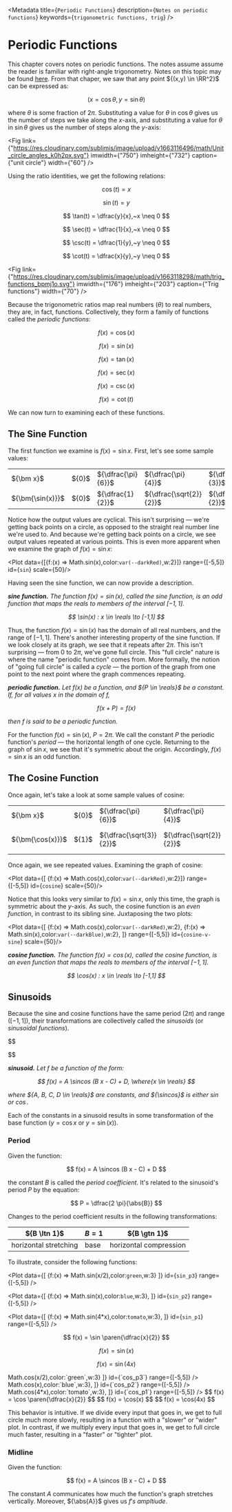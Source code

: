 
<Metadata title={`Periodic Functions`} description={`Notes on periodic
functions`} keywords={`trigonometric functions, trig`} />

# Periodic Functions

This chapter covers notes on periodic functions. The notes assume assume the
reader is familiar with right-angle trigonometry. Notes on this topic may be
found [here](../geometry/trigonometry). From that chaper, we saw that any point
${(x,y) \in \RR^2}$ can be expressed as:

$$
(x=\cos \theta, y=\sin \theta)
$$

where ${\theta}$ is some fraction of ${2 \pi.}$ Substituting a value for
${\theta}$ in ${\cos \theta}$ gives us the number of steps we take along the
${x}$-axis, and substituting a value for ${\theta}$ in ${\sin \theta}$ gives us
the number of steps along the ${y}$-axis:

<Fig
link={"https://res.cloudinary.com/sublimis/image/upload/v1663116496/math/Unit_circle_angles_k0h2px.svg"}
imwidth={"750"} imheight={"732"} caption={"unit circle"} width={"60"} />

Using the ratio identities, we get the following relations:

<Grid cols={2}>

<Grid cols={2}>

$$
	\cos(t) = x
$$

$$
	\sin(t) = y
$$

$$
	\tan(t) = \dfrac{y}{x},~x \neq 0
$$

$$
	\sec(t) = \dfrac{1}{x},~x \neq 0
$$

$$
	\csc(t) = \dfrac{1}{y},~y \neq 0
$$

$$
	\cot(t) = \dfrac{x}{y},~y \neq 0
$$

</Grid>

<Fig
	link={"https://res.cloudinary.com/sublimis/image/upload/v1663118298/math/trig_functions_bpmj1o.svg"}
	imwidth={"176"}
	imheight={"203"}
	caption={"Trig functions"}
	width={"70"}
/>

</Grid>



Because the trigonometric ratios map real numbers (${\theta}$) to real
numbers, they are, in fact, functions. Collectively, they form a family of
functions called the _periodic functions_:

<Grid cols={3}>

$$
	f(x) = \cos(x)
$$

$$
	f(x) = \sin(x)
$$

$$
	f(x)= \tan(x)
$$

$$
	f(x) = \sec(x)
$$

$$
	f(x) = \csc(x)
$$

$$
	f(x) = \cot(t)
$$

</Grid>

We can now turn to examining each of these functions.

## The Sine Function

The first function we examine is ${f(x) = \sin x.}$ First, let's see some sample
values:

<table className={`frame`}>
	<tbody>
		<tr>
			<td>${\bm x}$</td>
			<td>${0}$</td>
			<td>${\dfrac{\pi}{6}}$</td>
			<td>${\dfrac{\pi}{4}}$</td>
			<td>${\dfrac{\pi}{3}}$</td>
			<td>${\dfrac{\pi}{2}}$</td>
			<td>${\dfrac{2 \pi}{3}}$</td>
			<td>${\dfrac{3 \pi}{4}}$</td>
			<td>${\dfrac{5 \pi}{6}}$</td>
			<td>${\pi}$</td>
		</tr>
		<tr>
			<td>${\bm{\sin(x)}}$</td>
			<td>${0}$</td>
			<td>${\dfrac{1}{2}}$</td>
			<td>${\dfrac{\sqrt{2}}{2}}$</td>
			<td>${\dfrac{\sqrt{3}}{2}}$</td>
			<td>${1}$</td>
			<td>${\dfrac{\sqrt{3}}{2}}$</td>
			<td>${\dfrac{\sqrt{2}}{2}}$</td>
			<td>${\dfrac{1}{2}}$</td>
			<td>${0}$</td>
		</tr>
	</tbody>
</table>

Notice how the output values are cyclical. This isn't surprising — we're getting
back points on a circle, as opposed to the straight real number line we're used
to. And because we're getting back points on a circle, we see output values
repeated at various points. This is even more apparent when we examine the graph
of ${f(x) = \sin x:}$

<Plot data={[{f:(x) => Math.sin(x),color:`var(--darkRed)`,w:2}]} range={[-5,5]}
id={`sin`} scale={50}/>

Having seen the sine function, we can now provide a description.

<dfn>

__sine function.__ The function ${f(x) = \sin(x),}$ called the sine function,
is an odd function that maps the reals to members of the interval ${[-1,1].}$

$$
	\sin(x) : x \in \reals \to [-1,1]
$$


</dfn>

Thus, the function ${f(x) = \sin (x)}$ has the domain of all real numbers, and
the range of ${[-1,1].}$ There's another interesting property of the sine
function. If we look closely at its graph, we see that it repeats after ${2
\pi.}$ This isn't surprising — from ${0}$ to ${2 \pi,}$ we've gone full circle.
This "full circle" nature is where the name "periodic function" comes from. More
formally, the notion of "going full circle" is called a _cycle_ — the portion of
the graph from one point to the next point where the graph commences repeating.

<dfn>

__periodic function.__ Let ${f(x)}$ be a function, and ${P \in \reals}$ be a
constant. If, for all values ${x}$ in the domain of ${f,}$ 

$$
	f(x + P) = f(x)
$$

then ${f}$ is said to be a _periodic function_.

</dfn>

For the function ${f(x) = \sin(x),}$ ${P = 2 \pi.}$ We call the
constant ${P}$ the periodic function's _period_ — the horizontal length of one
cycle. Returning to the graph of ${\sin x,}$ we see that it's symmetric about
the origin. Accordingly, ${f(x) = \sin x}$ is an odd function.

## The Cosine Function

Once again, let's take a look at some sample values of cosine:

<table className={`frame`}>
	<tbody>
		<tr>
			<td>${\bm x}$</td>
			<td>${0}$</td>
			<td>${\dfrac{\pi}{6}}$</td>
			<td>${\dfrac{\pi}{4}}$</td>
			<td>${\dfrac{\pi}{3}}$</td>
			<td>${\dfrac{\pi}{2}}$</td>
			<td>${\dfrac{2 \pi}{3}}$</td>
			<td>${\dfrac{3 \pi}{4}}$</td>
			<td>${\dfrac{5 \pi}{6}}$</td>
			<td>${\pi}$</td>
		</tr>
		<tr>
			<td>${\bm{\cos(x)}}$</td>
			<td>${1}$</td>
			<td>${\dfrac{\sqrt{3}}{2}}$</td>
			<td>${\dfrac{\sqrt{2}}{2}}$</td>
			<td>${\dfrac{1}{2}}$</td>
			<td>${0}$</td>
			<td>${-\dfrac{1}{2}}$</td>
			<td>${-\dfrac{\sqrt{2}}{2}}$</td>
			<td>${-\dfrac{\sqrt{3}}{2}}$</td>
			<td>${-1}$</td>
		</tr>
	</tbody>
</table>

Once again, we see repeated values. Examining the graph of cosine:

<Plot data={[ {f:(x) => Math.cos(x),color:`var(--darkRed)`,w:2}]}
range={[-5,5]} id={`cosine`} scale={50}/>

Notice that this looks very similar to ${f(x) = \sin x,}$ only this time, the
graph is symmetric about the ${y}$-axis. As such, the cosine function is an
_even function_, in contrast to its sibling sine. Juxtaposing the two plots:

<Plot data={[
	{f:(x) => Math.cos(x),color:`var(--darkRed)`,w:2},
	{f:(x) => Math.sin(x),color:`var(--darkBlue)`,w:2},
]} range={[-5,5]} id={`cosine-v-sine`} scale={50}/>

<dfn>

__cosine function.__ The function ${f(x) = \cos(x),}$ called the cosine
function, is an even function that maps the reals to members of the interval
${[-1,1].}$

$$
	\cos(x) : x \in \reals \to [-1,1]
$$

</dfn>

## Sinusoids

Because the sine and cosine functions have the same period (${2 \pi}$) and range
(${[-1,1]}$), their transformations are collectively called the
_sinusoids_ (or _sinusoidal functions_).

$$
	
$$

<dfn>

__sinusoid.__ Let ${f}$ be a function of the form:

$$
	f(x) = A \sincos (B x - C) + D, \where{x \in \reals}
$$

where ${A, B, C, D \in \reals}$ are constants, and ${\sincos}$ is either
${\sin}$ or ${\cos.}$


</dfn>

Each of the constants in a sinusoid results in some transformation of the base
function (${y = \cos x}$ or ${y = \sin(x)}$).

### Period

Given the function:

$$
	f(x) = A \sincos (B x - C) + D
$$

the constant ${B}$ is called the _period coefficient_. It's related to the
sinusoid's period ${P}$ by the equation:

$$
	P = \dfrac{2 \pi}{\abs{B}}
$$

Changes to the period coefficient results in the following transformations:

| ${B \ltn 1}$          | ${B = 1}$ | ${B \gtn 1}$           |
| --------------------- | --------- | ---------------------- |
| horizontal stretching | base      | horizontal compression |

To illustrate, consider the following functions:

<Grid cols={3}>

<Plot data={[
	{f:(x) => Math.sin(x/2),color:`green`,w:3}
]}
id={`sin_p3`}
range={[-5,5]}
/>

<Plot data={[
	{f:(x) => Math.sin(x),color:`blue`,w:3},
]}
id={`sin_p2`}
range={[-5,5]}
/>

<Plot data={[
	{f:(x) => Math.sin(4*x),color:`tomato`,w:3},
]}
id={`sin_p1`}
range={[-5,5]}
/>

$$
	f(x) = \sin \paren{\dfrac{x}{2}}
$$

$$
	f(x) = \sin(x)
$$

$$
	f(x) = \sin(4x)
$$

</Grid>

<Grid cols={3}>
	<Plot data={[
		{f:(x) => Math.cos(x/2),color:`green`,w:3}
	]}
	id={`cos_p3`}
	range={[-5,5]}
	/>
	<Plot data={[
		{f:(x) => Math.cos(x),color:`blue`,w:3},
	]}
	id={`cos_p2`}
	range={[-5,5]}
	/>
	<Plot data={[
		{f:(x) => Math.cos(4*x),color:`tomato`,w:3},
	]}
	id={`cos_p1`}
	range={[-5,5]}
	/>
$$
	f(x) = \cos \paren{\dfrac{x}{2}}
$$
$$
	f(x) = \cos(x)
$$
$$
	f(x) = \cos(4x)
$$

</Grid>

This behavior is intuitive. If we divide every input that goes in, we get to
full circle much more slowly, resulting in a function with a "slower" or "wider"
plot. In contrast, if we multiply every input that goes in, we get to full
circle much faster, resulting in a "faster" or "tighter" plot.

### Midline

Given the function:

$$
	f(x) = A \sincos (B x - C) + D
$$

The constant ${A}$ communicates how much the function's graph stretches
vertically. Moreover, ${\abs{A}}$ gives us ${f's}$ _ampltiude_.